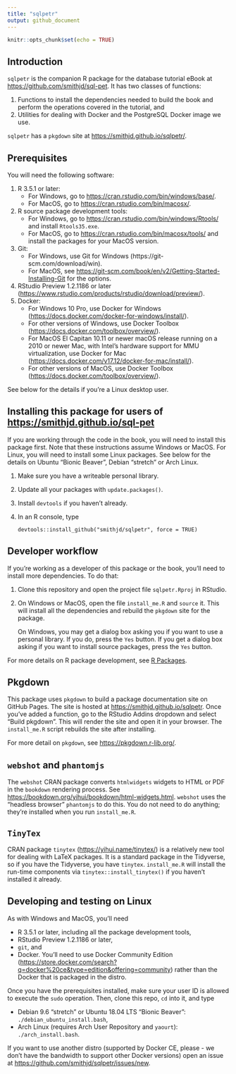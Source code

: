 ```yaml
---
title: "sqlpetr"
output: github_document
---
```


```r
knitr::opts_chunk$set(echo = TRUE)
```

## Introduction
`sqlpetr` is the companion R package for the database tutorial eBook at <https://github.com/smithjd/sql-pet>. It has two classes of functions:

1. Functions to install the dependencies needed to build the book and perform the operations covered in the tutorial, and
2. Utilities for dealing with Docker and the PostgreSQL Docker image we use.

`sqlpetr` has a `pkgdown` site at <https://smithjd.github.io/sqlpetr/>.

## Prerequisites
You will need the following software:

1. R 3.5.1 or later:
    * For Windows, go to <https://cran.rstudio.com/bin/windows/base/>.
    * For MacOS, go to <https://cran.rstudio.com/bin/macosx/>.
2. R source package development tools:
    * For Windows, go to <https://cran.rstudio.com/bin/windows/Rtools/> and install `Rtools35.exe`.
    * For MacOS, go to <https://cran.rstudio.com/bin/macosx/tools/> and install the packages for your MacOS version.
3. Git:
    * For Windows, use Git for Windows (https://git-scm.com/download/win).
    * For MacOS, see <https://git-scm.com/book/en/v2/Getting-Started-Installing-Git> for the options.
4. RStudio Preview 1.2.1186 or later (<https://www.rstudio.com/products/rstudio/download/preview/>).
5. Docker:
    * For Windows 10 Pro, use Docker for Windows (<https://docs.docker.com/docker-for-windows/install/>).
    * For other versions of Windows, use Docker Toolbox (<https://docs.docker.com/toolbox/overview/>).
    * For MacOS El Capitan 10.11 or newer macOS release running on a 2010 or newer Mac, with Intel’s hardware support for MMU virtualization, use Docker for Mac (<https://docs.docker.com/v17.12/docker-for-mac/install/>).
    * For other versions of MacOS, use Docker Toolbox (<https://docs.docker.com/toolbox/overview/>).

See below for the details if you're a Linux desktop user.

## Installing this package for users of <https://smithjd.github.io/sql-pet>
If you are working through the code in the book, you will need to install this package first. Note that these instructions assume Windows or MacOS. For Linux, you will need to install some Linux packages. See below for the details on Ubuntu "Bionic Beaver", Debian "stretch" or Arch Linux.

1. Make sure you have a writeable personal library.
2. Update all your packages with `update.packages()`.
3. Install `devtools` if you haven't already. 
4. In an R console, type

    ```
    devtools::install_github("smithjd/sqlpetr", force = TRUE)
    ```

## Developer workflow
If you're working as a developer of this package or the book, you'll need to install more dependencies. To do that:

1. Clone this repository and open the project file `sqlpetr.Rproj` in RStudio.
2. On Windows or MacOS, open the file `install_me.R` and `source` it. This will install all the dependencies and rebuild the `pkgdown` site for the package.

    On Windows, you may get a dialog box asking you if you want to use a personal library. If you do, press the `Yes` button. If you get a dialog box asking if you want to install source packages, press the `Yes` button.

For more details on R package development, see [R Packages](http://r-pkgs.had.co.nz/).

## Pkgdown
This package uses `pkgdown` to build a package documentation site on GitHub Pages. The site is hosted at <https://smithjd.github.io/sqlpetr>. Once you've added a function, go to the RStudio Addins dropdown and select "Build pkgdown". This will render the site and open it in your browser. The `install_me.R` script rebuilds the site after installing.

For more detail on `pkgdown`, see <https://pkgdown.r-lib.org/>.

## `webshot` and `phantomjs`
The `webshot` CRAN package converts `htmlwidgets` widgets to HTML or PDF in the `bookdown` rendering process. See <https://bookdown.org/yihui/bookdown/html-widgets.html>. `webshot` uses the "headless browser" `phantomjs` to do this. You do not need to do anything; they're installed when you run `install_me.R`.

## `TinyTex`
CRAN package `tinytex` (<https://yihui.name/tinytex/>) is a relatively new tool for dealing with LaTeX packages. It is a standard package in the Tidyverse, so if you have the Tidyverse, you have `tinytex`. `install_me.R` will install the run-time components via `tinytex::install_tinytex()` if you haven't installed it already.

## Developing and testing on Linux
As with Windows and MacOS, you'll need

* R 3.5.1 or later, including all the package development tools, 
* RStudio Preview 1.2.1186 or later, 
* `git`, and
* Docker. You'll need to use Docker Community Edition (<https://store.docker.com/search?q=docker%20ce&type=edition&offering=community>) rather than the Docker that is packaged in the distro.

Once you have the prerequisites installed, make sure your user ID is allowed to execute the `sudo` operation. Then, clone this repo, `cd` into it, and type

* Debian 9.6 "stretch" or Ubuntu 18.04 LTS "Bionic Beaver": `./debian_ubuntu_install.bash`,
* Arch Linux (requires Arch User Repository and `yaourt`): `./arch_install.bash`.
    
If you want to use another distro (supported by Docker CE, please - we don't have the bandwidth to support other Docker versions) open an issue at <https://github.com/smithjd/sqlpetr/issues/new>.
